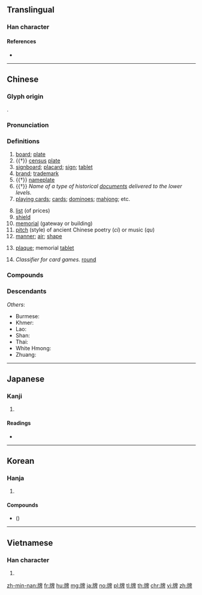 {{character info/new}}
==Translingual==

===Han character===
{{Han char|rn=91|rad=片|as=08|sn=12|four=26040|canj=LLHHJ|ids=⿰片卑}}

====References====
* {{Han ref|kx=0693.340|dkj=19854|dj=1106.280|hdz=32016.280|uh=724C|ud=29260|bh=B550|bd=46416}}

----

==Chinese==
{{zh-forms}}

===Glyph origin===
{{Han etym}}
{{Han compound|片|卑|c1=s|c2=p|ls=psc}}.

===Pronunciation===
{{zh-pron
|m=pái
|c=paai4,paai4-2
|h=pfs=phài
|md=bà̤
|mn=pâi
|w=3ba
|mc=y
|oc=y
|ma=
|cat=n
}}

===Definitions===
{{zh-hanzi}}

# [[board]]; [[plate]]
# {{†}} [[census]] [[plate]]
# [[signboard]]; [[placard]]; [[sign]]; [[tablet]]
# [[brand]]; [[trademark]]
# {{†}} [[nameplate]]
# {{†}} ''Name of a type of historical [[document]]s delivered to the lower levels.''
# [[playing card]]s; [[card]]s; [[dominoes]]; [[mahjong]]; etc.
#: {{zh-x|打牌|to play '''cards'''}}
# [[list]] (of prices)
# [[shield]]
# [[memorial]] (gateway or building)
# [[pitch]] (style) of ancient Chinese poetry (''ci'') or music (''qu'')
# [[manner]]; [[air]]; [[shape]]
# {{lb|zh|Min Nan}} [[plaque]]; memorial [[tablet]]
# {{lb|zh|Jilu Mandarin}} ''Classifier for card games.'' [[round]]

===Compounds===
{{zh-der|牌位|牌價|牌匾|牌坊|牌子|牌戲|牌樓|牌照|牌號|偉士牌|優諾牌|冒牌|叫牌|名牌|和牌|品牌|多米諾骨牌|大牌|將牌|廠牌|廣告牌|打牌|招牌|掛牌|摘牌|撲克牌|擋箭牌|攤牌|旗牌|月份牌|標牌|標語牌|橋牌|殼牌|汽車號牌|洗牌|無將牌|無牌|獎牌|王牌|玩牌|登機牌|發牌|盾牌|站牌|符牌|紅牌|紙牌|老牌|萬智牌|虎牌|虎頭牌|號牌|號碼牌|車牌|車號牌|金牌|銀牌|銅牌|門牌|雙牌|雜牌|頭牌|餐牌|骨牌|麻將牌|黃牌|狗牌}}

===Descendants===
{{CJKV||はい|패|bài}}
''Others'':
* Burmese: {{l|my|ဖဲ||playing cards; game of cards}}
* Khmer: {{l|km|បៀ||playing cards}}
* Lao: {{l|lo|ໄພ້||playing cards}}
* Shan: {{l|shn|ၽၢႆႉ|tr=pʰaaj5||domino, playing cards}}
* Thai: {{l|th|ไพ่||playing cards}}
* White Hmong: {{l|mww|phaib||playing cards}}
* Zhuang: {{l|za|bej||playing cards}}

----

==Japanese==

===Kanji===
{{ja-kanji|grade=|rs=片08}}

# {{defn|lang=ja|sort=片08}}

====Readings====
* {{ja-readings|on=[[はい]] (hai)|kun=[[ふだ]] (fuda)}}

----

==Korean==

===Hanja===
{{ko-hanja|hangeul=[[패]], [[배]]|eumhun=|rv=pae, bae|mr=p'ae, pae|y=phay, pay}}

# {{defn|lang=ko|sort=片08}}

====Compounds====
* {{lang|ko|[[깡牌]]}} ({{lang|ko|깡패}})

----

==Vietnamese==

===Han character===
{{vi-hantu|[[bài]], [[bìa]], [[bời]]|rs=片08}}

# {{defn|lang=vi|sort=片08}}

[[zh-min-nan:牌]]
[[fr:牌]]
[[hu:牌]]
[[mg:牌]]
[[ja:牌]]
[[no:牌]]
[[pl:牌]]
[[tl:牌]]
[[th:牌]]
[[chr:牌]]
[[vi:牌]]
[[zh:牌]]